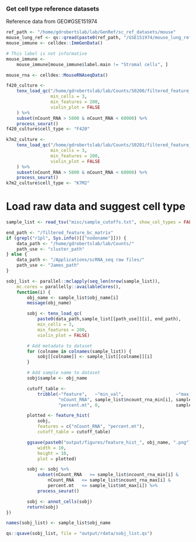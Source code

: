 ### Get cell type reference datasets
Reference data from GEO#GSE151974
```r
ref_path <- "/home/gdrobertslab/lab/GenRef/sc_ref_datasets/mouse"
mouse_lung_ref <- qs::qread(paste0(ref_path, "/GSE151974/mouse_lung_ref.qs"))
mouse_immune <- celldex::ImmGenData()

# This label is not informative
mouse_immune <-
    mouse_immune[mouse_immune$label.main != "Stromal cells", ]

mouse_rna <- celldex::MouseRNAseqData()

f420_culture <-
    tenx_load_qc("/home/gdrobertslab/lab/Counts/S0200/filtered_feature_bc_matrix",
                 min_cells = 3,
                 min_features = 200,
                 violin_plot = FALSE
    ) %>%
    subset(nCount_RNA > 5000 & nCount_RNA < 60000) %>%
    process_seurat()
f420_culture$cell_type <- "F420"

k7m2_culture <-
    tenx_load_qc("/home/gdrobertslab/lab/Counts/S0201/filtered_feature_bc_matrix",
                 min_cells = 3,
                 min_features = 200,
                 violin_plot = FALSE
    ) %>%
    subset(nCount_RNA > 5000 & nCount_RNA < 60000) %>%
    process_seurat()
k7m2_culture$cell_type <- "K7M2"
```

# Load raw data and suggest cell type
```r
sample_list <- read_tsv("misc/sample_cutoffs.txt", show_col_types = FALSE)

end_path <- "/filtered_feature_bc_matrix"
if (grepl("r1pl", Sys.info()[["nodename"]])) {
    data_path <- "/home/gdrobertslab/lab/Counts/"
    path_use <- "cluster_path"
} else {
    data_path <- "/Applications/scRNA_seq raw files/"
    path_use <- "James_path"
}

sobj_list <- parallel::mclapply(seq_len(nrow(sample_list)),
    mc.cores = parallelly::availableCores(),
    function(i) {
        obj_name <- sample_list$obj_name[i]
        message(obj_name)

        sobj <- tenx_load_qc(
            paste0(data_path,sample_list[[path_use]][i], end_path),
            min_cells = 3,
            min_features = 200,
            violin_plot = FALSE)

        # Add metadata to dataset
        for (colname in colnames(sample_list)) {
            sobj[[colname]] <- sample_list[[colname]][i]
        }

        # Add sample name to dataset
        sobj$sample <- obj_name

        cutoff_table <-
            tribble(~"feature",   ~"min_val",                    ~"max_val",
                    "nCount_RNA", sample_list$ncount_rna_min[i], sample_list$ncount_rna_max[i],
                    "percent.mt", 0,                             sample_list$mt_max[i])

        plotted <- feature_hist(
            sobj,
            features = c("nCount_RNA", "percent.mt"),
            cutoff_table = cutoff_table)

        ggsave(paste0("output/figures/feature_hist_", obj_name, ".png"),
            width = 10,
            height = 10,
            plot = plotted)

        sobj <- sobj %>%
            subset(nCount_RNA   >= sample_list$ncount_rna_min[i] &
                nCount_RNA   <= sample_list$ncount_rna_max[i] &
                percent.mt   <= sample_list$mt_max[i]) %>%
            process_seurat()

        sobj <- annot_cells(sobj)
        return(sobj)
})

names(sobj_list) <- sample_list$obj_name

qs::qsave(sobj_list, file = "output/rdata/sobj_list.qs")
```
